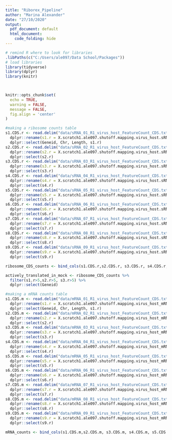 ```yaml
---
title: "Riborex_Pipeline"
author: "Marina Alexander"
date: "27/10/2020"
output:
  pdf_document: default
  html_document:
    code_folding: hide
---
```


```r

# remind R where to look for libraries
.libPaths(c("C:/Users/ale097/Data School/Packages"))
# load libraries
library(tidyverse)
library(dplyr)
library(knitr)

 

knitr::opts_chunk$set(
  echo = TRUE,
  warning = FALSE,
  message = FALSE,
  fig.align = 'center'
)
```

```r

#making a ribosome counts table 
s1.CDS.r <- read.delim("data/sRNA_01_R1_virus_host_FeatureCount_CDS.txt", skip = 1) %>% 
  dplyr::rename(s1.r = X.scratch1.ale097.shutoff.mapping.virus_host.sRNA_01_R1_cdna_mappedAligned.out.sam) %>% 
  dplyr::select(Geneid, Chr, Length, s1.r)
s2.CDS.r <- read.delim("data/sRNA_02_R1_virus_host_FeatureCount_CDS.txt", skip = 1) %>% 
  dplyr::rename(s2.r = X.scratch1.ale097.shutoff.mapping.virus_host.sRNA_02_R1_cdna_mappedAligned.out.sam) %>% 
  dplyr::select(s2.r)
s3.CDS.r <- read.delim("data/sRNA_03_R1_virus_host_FeatureCount_CDS.txt", skip = 1) %>% 
  dplyr::rename(s3.r = X.scratch1.ale097.shutoff.mapping.virus_host.sRNA_03_R1_cdna_mappedAligned.out.sam) %>% 
  dplyr::select(s3.r)
s4.CDS.r <- read.delim("data/sRNA_04_R1_virus_host_FeatureCount_CDS.txt", skip = 1) %>% 
  dplyr::rename(s4.r = X.scratch1.ale097.shutoff.mapping.virus_host.sRNA_04_R1_cdna_mappedAligned.out.sam) %>% 
  dplyr::select(s4.r)
s5.CDS.r <- read.delim("data/sRNA_05_R1_virus_host_FeatureCount_CDS.txt", skip = 1) %>% 
  dplyr::rename(s5.r = X.scratch1.ale097.shutoff.mapping.virus_host.sRNA_05_R1_cdna_mappedAligned.out.sam) %>% 
  dplyr::select(s5.r)
s6.CDS.r <- read.delim("data/sRNA_06_R1_virus_host_FeatureCount_CDS.txt", skip = 1) %>% 
  dplyr::rename(s6.r = X.scratch1.ale097.shutoff.mapping.virus_host.sRNA_06_R1_cdna_mappedAligned.out.sam) %>% 
  dplyr::select(s6.r)
s7.CDS.r <- read.delim("data/sRNA_07_R1_virus_host_FeatureCount_CDS.txt", skip = 1) %>% 
  dplyr::rename(s7.r = X.scratch1.ale097.shutoff.mapping.virus_host.sRNA_07_R1_cdna_mappedAligned.out.sam) %>% 
  dplyr::select(s7.r)
s8.CDS.r <- read.delim("data/sRNA_08_R1_virus_host_FeatureCount_CDS.txt", skip = 1) %>% 
  dplyr::rename(s8.r = X.scratch1.ale097.shutoff.mapping.virus_host.sRNA_08_R1_cdna_mappedAligned.out.sam) %>% 
  dplyr::select(s8.r)
s9.CDS.r <- read.delim("data/sRNA_09_R1_virus_host_FeatureCount_CDS.txt", skip = 1) %>% 
  dplyr::rename(s9.r = X.scratch1.ale097.shutoff.mapping.virus_host.sRNA_09_R1_cdna_mappedAligned.out.sam) %>% 
  dplyr::select(s9.r)

ribosome_CDS_counts <- bind_cols(s1.CDS.r,s2.CDS.r, s3.CDS.r, s4.CDS.r, s5.CDS.r, s6.CDS.r, s7.CDS.r, s8.CDS.r, s9.CDS.r )

actively_translated_in_mock <- ribosome_CDS_counts %>% 
  filter(s1.r>5,s2.r>5, s3.r>5) %>% 
  dplyr::select(Geneid)

```

```r
#making a mRNA counts table 
s1.CDS.m <- read.delim("data/mRNA_01_R1_virus_host_FeatureCount_CDS.txt", skip = 1) %>% 
  dplyr::rename(s1.r = X.scratch1.ale097.shutoff.mapping.virus_host_mRNA.mRNA_01_mappedAligned.out.sam) %>% 
  dplyr::select(Geneid, Chr, Length, s1.r)
s2.CDS.m <- read.delim("data/mRNA_02_R1_virus_host_FeatureCount_CDS.txt", skip = 1) %>% 
  dplyr::rename(s2.r = X.scratch1.ale097.shutoff.mapping.virus_host_mRNA.mRNA_02_mappedAligned.out.sam) %>% 
  dplyr::select(s2.r)
s3.CDS.m <- read.delim("data/mRNA_03_R1_virus_host_FeatureCount_CDS.txt", skip = 1) %>% 
  dplyr::rename(s3.r = X.scratch1.ale097.shutoff.mapping.virus_host_mRNA.mRNA_03_mappedAligned.out.sam) %>% 
  dplyr::select(s3.r)
s4.CDS.m <- read.delim("data/mRNA_04_R1_virus_host_FeatureCount_CDS.txt", skip = 1) %>% 
  dplyr::rename(s4.r = X.scratch1.ale097.shutoff.mapping.virus_host_mRNA.mRNA_04_mappedAligned.out.sam) %>% 
  dplyr::select(s4.r)
s5.CDS.m <- read.delim("data/mRNA_05_R1_virus_host_FeatureCount_CDS.txt", skip = 1) %>% 
  dplyr::rename(s5.r = X.scratch1.ale097.shutoff.mapping.virus_host_mRNA.mRNA_05_mappedAligned.out.sam) %>% 
  dplyr::select(s5.r)
s6.CDS.m <- read.delim("data/mRNA_06_R1_virus_host_FeatureCount_CDS.txt", skip = 1) %>% 
  dplyr::rename(s6.r = X.scratch1.ale097.shutoff.mapping.virus_host_mRNA.mRNA_06_mappedAligned.out.sam) %>% 
  dplyr::select(s6.r)
s7.CDS.m <- read.delim("data/mRNA_07_R1_virus_host_FeatureCount_CDS.txt", skip = 1) %>% 
  dplyr::rename(s7.r = X.scratch1.ale097.shutoff.mapping.virus_host_mRNA.mRNA_07_mappedAligned.out.sam) %>% 
  dplyr::select(s7.r)
s8.CDS.m <- read.delim("data/mRNA_08_R1_virus_host_FeatureCount_CDS.txt", skip = 1) %>% 
  dplyr::rename(s8.r = X.scratch1.ale097.shutoff.mapping.virus_host_mRNA.mRNA_08_mappedAligned.out.sam) %>% 
  dplyr::select(s8.r)
s9.CDS.m <- read.delim("data/mRNA_09_R1_virus_host_FeatureCount_CDS.txt", skip = 1) %>% 
  dplyr::rename(s9.r = X.scratch1.ale097.shutoff.mapping.virus_host_mRNA.mRNA_09_mappedAligned.out.sam) %>% 
  dplyr::select(s9.r)

mRNA_counts <- bind_cols(s1.CDS.m,s2.CDS.m, s3.CDS.m, s4.CDS.m, s5.CDS.m, s6.CDS.m, s7.CDS.m, s8.CDS.m, s9.CDS.m )

```

